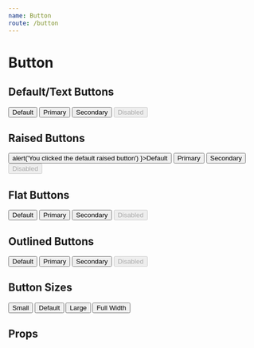 ```yaml
---
name: Button
route: /button
---
```



# Button

## Default/Text Buttons
<Playground>
  <MarginWrapper>
    <Button variant='text' color='default'>Default</Button>
    <Button variant='text' color='primary'>Primary</Button>
    <Button variant='text' color='secondary'>Secondary</Button>
    <Button variant='text' color='secondary' disabled>Disabled</Button>
  </MarginWrapper>
</Playground>

## Raised Buttons
<Playground>
  <MarginWrapper>
    <Button variant='raised' color='default' onClick={ () => alert('You clicked the default raised button') }>Default</Button>
    <Button variant='raised' color='primary'>Primary</Button>
    <Button variant='raised' color='secondary'>Secondary</Button>
    <Button variant='raised' color='secondary' disabled>Disabled</Button>
  </MarginWrapper>
</Playground>


## Flat Buttons
<Playground>
  <MarginWrapper>
    <Button variant='flat' color='default'>Default</Button>
    <Button variant='flat' color='primary'>Primary</Button>
    <Button variant='flat' color='secondary'>Secondary</Button>
    <Button variant='flat' color='secondary' disabled>Disabled</Button>
  </MarginWrapper>
</Playground>

## Outlined Buttons
<Playground>
  <MarginWrapper>
    <Button variant='outlined' color='default'>Default</Button>
    <Button variant='outlined' color='primary'>Primary</Button>
    <Button variant='outlined' color='secondary'>Secondary</Button>
    <Button variant='outlined' color='secondary' disabled>Disabled</Button>
  </MarginWrapper>
</Playground>

## Button Sizes
<Playground>
  <MarginWrapper>
    <Button variant='flat' color='primary' size='small'>Small</Button>
    <Button variant='flat' color='primary' size='medium'>Default</Button>
    <Button variant='flat' color='primary' size='large'>Large</Button>
    <Button variant='flat' color='primary' fullwidth>Full Width</Button>
  </MarginWrapper>
</Playground>

## Props
<PropsTable of={Button} />
